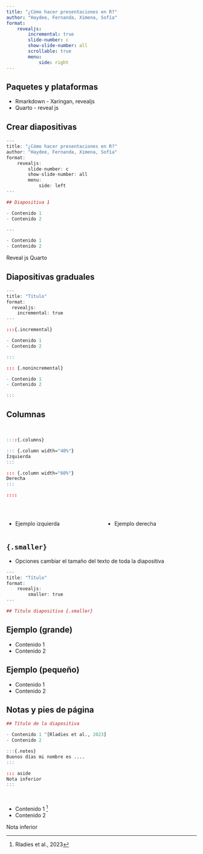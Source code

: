 ```yaml
---
title: "¿Cómo hacer presentaciones en R?"
author: "Haydee, Fernanda, Ximena, Sofía"
format: 
    revealjs:
        incremental: true
        slide-number: c
        show-slide-number: all
        scrollable: true
        menu: 
            side: right
---
```


## Paquetes y plataformas

- Rmarkdown - Xaringan, revealjs
- Quarto - reveal js


## Crear diapositivas

```.r
---
title: "¿Cómo hacer presentaciones en R?"
author: "Haydee, Fernanda, Ximena, Sofía"
format: 
    revealjs:
        slide-number: c
        show-slide-number: all
        menu: 
            side: left
---

## Diapositiva 1 

- Contenido 1 
- Contenido 2 

---

- Contenido 1 
- Contenido 2 

```
:::{.footer}
Reveal js Quarto
:::

## Diapositivas graduales 

```.r
---
title: "Título"
format:
  revealjs:
    incremental: true   
---

:::{.incremental}

- Contenido 1
- Contenido 2

:::

::: {.nonincremental}

- Contenido 1
- Contenido 2

:::

```

## Columnas

<br>

```.r
::::{.columns}

::: {.column width="40%"}
Izquierda
:::

::: {.column width="60%"}
Derecha
:::

::::
```
<br>

:::: {.columns}

::: {.column width="50%"}
- Ejemplo izquierda
:::

::: {.column width="50%"}
- Ejemplo derecha
:::

::::

## `{.smaller}`

:::{.nonincremental}
- Opciones cambiar el tamaño del texto de toda la diapositiva 


```.r
---
title: "Título"
format: 
    revealjs:
        smaller: true
---

## Titulo diapositiva {.smaller}
```
:::

## Ejemplo (grande) 

- Contenido 1
- Contenido 2

## Ejemplo (pequeño) {.smaller} 

- Contenido 1
- Contenido 2

## Notas y pies de página {.smaller}

```.r
## Título de la diapositiva

- Contenido 1 ^[Rladies et al., 2023]
- Contenido 2

:::{.notes}
Buenos días mi nombre es ....
:::

::: aside
Nota inferior
:::

```
<br>

:::{.nonincremental}
- Contenido 1 ^[Rladies et al., 2023]
- Contenido 2
:::
::: aside
Nota inferior
:::